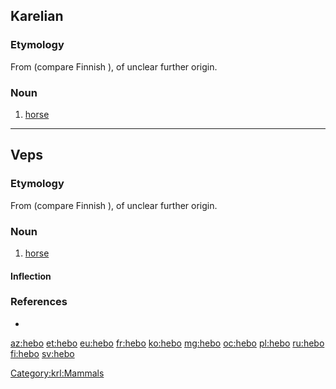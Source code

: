 ==Karelian==

===Etymology===
From {{inh|krl|fiu-fin-pro|*hepoi}} (compare Finnish {{m|fi|hepo}}), of unclear further origin.

===Noun===
{{krl-noun|hevon|hebuo}}

# [[horse]]

[[Category:krl:Mammals]]

----

==Veps==

===Etymology===
From {{inh|vep|fiu-fin-pro|*hepoi}} (compare Finnish {{m|fi|hepo}}), of unclear further origin.

===Noun===
{{vep-noun|hebon|hebod|heboid}}

# [[horse]]

====Inflection====
{{vep-decl-stems|hebo||||heboi}}

===References===
* {{R:vep:UVVV|конь|лошадь}}

{{catlangcode|vep|Equids}}

[[az:hebo]]
[[et:hebo]]
[[eu:hebo]]
[[fr:hebo]]
[[ko:hebo]]
[[mg:hebo]]
[[oc:hebo]]
[[pl:hebo]]
[[ru:hebo]]
[[fi:hebo]]
[[sv:hebo]]
